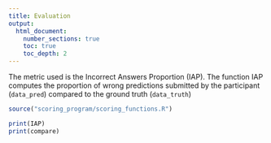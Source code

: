 ```yaml
---
title: Evaluation
output:
  html_document:
    number_sections: true
    toc: true
    toc_depth: 2
---
```


The metric used is the Incorrect Answers Proportion (IAP).
The function IAP computes the proportion of wrong predictions submitted by the participant (`data_pred`) compared to the ground truth (`data_truth`)

```r
source("scoring_program/scoring_functions.R")
```

```r
print(IAP)
print(compare)
```